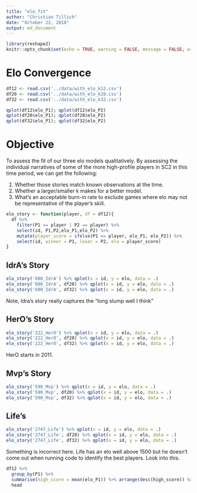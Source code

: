 ```yaml
---
title: "elo_fit"
author: "Christian Tillich"
date: "October 22, 2018"
output: md_document
---
```


```r
library(reshape2)
knitr::opts_chunk$set(echo = TRUE, warning = FALSE, message = FALSE, error = FALSE)
```

# Elo Convergence

```r
df12 <- read.csv('../data/with_elo_k12.csv')
df20 <- read.csv('../data/with_elo_k20.csv')
df32 <- read.csv('../data/with_elo_k32.csv')

qplot(df12$elo_P1); qplot(df12$elo_P2)
qplot(df20$elo_P1); qplot(df20$elo_P2)
qplot(df32$elo_P1); qplot(df32$elo_P2)
```


# Objective

To assess the fit of our three elo models qualitatively. By assessing the individual narratives of some of the more high-profile players in SC2 in this time period, we can get the following:

1) Whether those stories match known observations at the time. 
2) Whether a larger/smaller k makes for a better model. 
3) What's an acceptable burn-in rate to exclude games where elo may not be representative of the player's skill. 



```r
elo_story <- function(player, df = df12){
  df %>% 
    filter(P1 == player | P2 == player) %>% 
    select(id, P1,P2,elo_P1,elo_P2) %>% 
    mutate(player_score = ifelse(P1 == player, elo_P1, elo_P2)) %>%
    select(id, winner = P1, loser = P2, elo = player_score)
}

```


## IdrA's Story

```r
elo_story('600_IdrA') %>% qplot(x = id, y = elo, data = .)
elo_story('600_IdrA', df20) %>% qplot(x = id, y = elo, data = .)
elo_story('600_IdrA', df32) %>% qplot(x = id, y = elo, data = .)
```

Note, Idra's story really captures the "long slump well I think" [](https://liquipedia.net/starcraft2/IdrA)


## HerO's Story

```r
elo_story('222_HerO') %>% qplot(x = id, y = elo, data = .)
elo_story('222_HerO', df20) %>% qplot(x = id, y = elo, data = .)
elo_story('222_HerO', df32) %>% qplot(x = id, y = elo, data = .)
```
HerO starts in 2011. 


## Mvp's Story

```r
elo_story('590_Mvp') %>% qplot(x = id, y = elo, data = .)
elo_story('590_Mvp', df20) %>% qplot(x = id, y = elo, data = .)
elo_story('590_Mvp', df32) %>% qplot(x = id, y = elo, data = .)
```

## Life's

```r
elo_story('2747_Life') %>% qplot(x = id, y = elo, data = .)
elo_story('2747_Life', df20) %>% qplot(x = id, y = elo, data = .)
elo_story('2747_Life', df32) %>% qplot(x = id, y = elo, data = .)
```

Something is incorrect here. Life has an elo well above 1500 but he doesn't come out when running code to identify the best players. Look into this. 

```r
df12 %>% 
  group_by(P1) %>% 
  summarise(high_score = mean(elo_P1)) %>% arrange(desc(high_score)) %>% 
  head
```